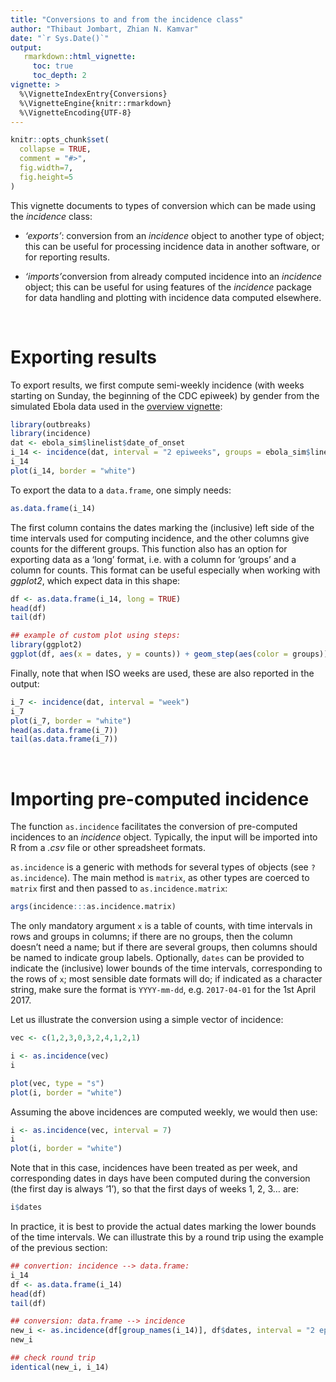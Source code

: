 ```yaml
---
title: "Conversions to and from the incidence class"
author: "Thibaut Jombart, Zhian N. Kamvar"
date: "`r Sys.Date()`"
output:
   rmarkdown::html_vignette:
     toc: true
     toc_depth: 2
vignette: >
  %\VignetteIndexEntry{Conversions}
  %\VignetteEngine{knitr::rmarkdown}
  %\VignetteEncoding{UTF-8}
---
```




```r
knitr::opts_chunk$set(
  collapse = TRUE,
  comment = "#>", 
  fig.width=7, 
  fig.height=5 
)
```


This vignette documents to types of conversion which can be made using the *incidence* class:

- *'exports'*: conversion from an *incidence* object to another type of object;
   this can be useful for processing incidence data in another software, or for
   reporting results.

- *'imports'*conversion from already computed incidence into an *incidence*
   object; this can be useful for using features of the *incidence* package for
   data handling and plotting with incidence data computed elsewhere.



<br>

# Exporting results

To export results, we first compute semi-weekly incidence (with weeks starting
on Sunday, the beginning of the CDC epiweek) by gender from the simulated Ebola
data used in the [overview
vignette](http://www.repidemicsconsortium.org/incidence/articles/overview.html):

```r
library(outbreaks)
library(incidence)
dat <- ebola_sim$linelist$date_of_onset
i_14 <- incidence(dat, interval = "2 epiweeks", groups = ebola_sim$linelist$gender)
i_14
plot(i_14, border = "white")
```

To export the data to a `data.frame`, one simply needs:

```r
as.data.frame(i_14)
```

The first column contains the dates marking the (inclusive) left side of the
time intervals used for computing incidence, and the other columns give counts
for the different groups. This function also has an option for exporting data as
a 'long' format, i.e. with a column for 'groups' and a column for counts. This
format can be useful especially when working with *ggplot2*, which expect data
in this shape:

```r
df <- as.data.frame(i_14, long = TRUE)
head(df)
tail(df)

## example of custom plot using steps:
library(ggplot2)
ggplot(df, aes(x = dates, y = counts)) + geom_step(aes(color = groups))
```


Finally, note that when ISO weeks are used, these are also reported in the output:

```r
i_7 <- incidence(dat, interval = "week")
i_7
plot(i_7, border = "white")
head(as.data.frame(i_7))
tail(as.data.frame(i_7))

```




<br>

# Importing pre-computed incidence

The function `as.incidence` facilitates the conversion of pre-computed
incidences to an *incidence* object. Typically, the input will be imported into
R from a *.csv* file or other spreadsheet formats.


`as.incidence` is a generic with methods for several types of objects (see
`?as.incidence`). The main method is `matrix`, as other types are coerced to
`matrix` first and then passed to `as.incidence.matrix`:

```r
args(incidence:::as.incidence.matrix)
```

The only mandatory argument `x` is a table of counts, with time intervals in
rows and groups in columns; if there are no groups, then the column doesn't need
a name; but if there are several groups, then columns should be named to
indicate group labels. Optionally, `dates` can be provided to indicate the
(inclusive) lower bounds of the time intervals, corresponding to the rows of
`x`; most sensible date formats will do; if indicated as a character string,
make sure the format is `YYYY-mm-dd`, e.g. `2017-04-01` for the 1st April 2017.


Let us illustrate the conversion using a simple vector of incidence:
```r
vec <- c(1,2,3,0,3,2,4,1,2,1)

i <- as.incidence(vec)
i

plot(vec, type = "s")
plot(i, border = "white")

```

Assuming the above incidences are computed weekly, we would then use:
```r
i <- as.incidence(vec, interval = 7)
i
plot(i, border = "white")

```

Note that in this case, incidences have been treated as per week, and
corresponding dates in days have been computed during the conversion (the first
day is always '1'), so that the first days of weeks 1, 2, 3... are:
```r
i$dates
```

In practice, it is best to provide the actual dates marking the lower bounds of
the time intervals. We can illustrate this by a round trip using the example of
the previous section:

```r
## convertion: incidence --> data.frame:
i_14
df <- as.data.frame(i_14)
head(df)
tail(df)

## conversion: data.frame --> incidence
new_i <- as.incidence(df[group_names(i_14)], df$dates, interval = "2 epiweeks")
new_i

## check round trip
identical(new_i, i_14)

```


